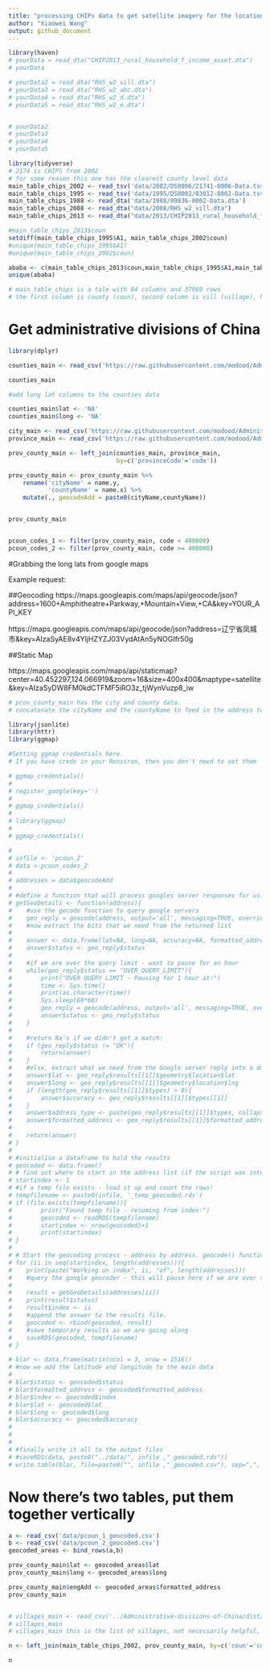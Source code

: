 ```yaml
---
title: "processing CHIPs data to get satellite imagery for the locations"
author: "Xiaowei Wang"
output: github_document
---
```



```r

library(haven)
# yourData = read_dta("CHIP2013_rural_household_f_income_asset.dta")
# yourData

# yourData2 = read_dta("RHS_w2_vill.dta")
# yourData3 = read_dta("RHS_w2_abc.dta")
# yourData4 = read_dta("RHS_w2_d.dta")
# yourData5 = read_dta("RHS_w2_e.dta")


# yourData2
# yourData3
# yourData4
# yourData5
```



```r
library(tidyverse)
# 2174 is CHIPS from 2002 
# for some reason this one has the clearest county level data
main_table_chips_2002 <- read_tsv('data/2002/DS0006/21741-0006-Data.tsv')
main_table_chips_1995 <- read_tsv('data/1995/DS0002/03012-0002-Data.tsv')
main_table_chips_1988 <- read_dta('data/1988/09836-0002-Data.dta')
main_table_chips_2008 <- read_dta("data/2008/RHS_w2_vill.dta")
main_table_chips_2013 <- read_dta("data/2013/CHIP2013_rural_household_f_income_asset.dta")


```

```r
#main_table_chips_2013$coun
setdiff(main_table_chips_1995$A1, main_table_chips_2002$coun)
#unique(main_table_chips_1995$A1)
#unique(main_table_chips_2002$coun)

ababa <- c(main_table_chips_2013$coun,main_table_chips_1995$A1,main_table_chips_2002$coun )
unique(ababa)
```

```r
# main_table_chips is a tale with 84 columns and 37969 rows
# the first column is county (coun), second column is vill (village), hous (is house)
```

# Get administrative divisions of China
```r
library(dplyr)

counties_main <- read_csv('https://raw.githubusercontent.com/modood/Administrative-divisions-of-China/master/dist/areas.csv')

counties_main
```

```r

#add long lat columns to the counties data

counties_main$lat <- 'NA'
counties_main$long <- 'NA'

city_main <- read_csv('https://raw.githubusercontent.com/modood/Administrative-divisions-of-China/master/dist/cities.csv')
province_main <- read_csv('https://raw.githubusercontent.com/modood/Administrative-divisions-of-China/master/dist/provinces.csv')

prov_county_main <- left_join(counties_main, province_main,
                              by=c('provinceCode'='code'))

prov_county_main <- prov_county_main %>%
    rename('cityName' = name.y, 
           'countyName' = name.x) %>%
    mutate(., geocodeAdd = paste0(cityName,countyName))


prov_county_main



```


```r

pcoun_codes_1 <- filter(prov_county_main, code < 400000)
pcoun_codes_2 <- filter(prov_county_main, code >= 400000)
```


#Grabbing the long lats from google maps

Example request:

##Geocoding
https://maps.googleapis.com/maps/api/geocode/json?address=1600+Amphitheatre+Parkway,+Mountain+View,+CA&key=YOUR_API_KEY

https://maps.googleapis.com/maps/api/geocode/json?address=辽宁省凤城市&key=AIzaSyAE8v4YljHZYZJ03VydAtAn5yNOGIfr50g 

##Static Map

https://maps.googleapis.com/maps/api/staticmap?center=40.452297,124.066919&zoom=16&size=400x400&maptype=satellite&key=AIzaSyDW8FM0kdCTFMF5iRO3z_tjWynVuzp8_iw

```r

# prov_county_main has the city and county data.
# concatenate the cityName and the countyName to feed in the address to google maps geocode api 

library(jsonlite)
library(httr)
library(ggmap)


```

```r

#Setting ggmap credentials here.
# If you have creds in your Renviron, then you don't need to set them

# ggmap_credentials()
# 
# register_google(key='')
# 
# ggmap_credentials()
# 
# library(ggmap)
# 
# ggmap_credentials()


```

```r

# 
# infile <- 'pcoun_2'
# data <-pcoun_codes_2
# 
# addresses = data$geocodeAdd
# 
# #define a function that will process googles server responses for us.
# getGeoDetails <- function(address){   
#    #use the gecode function to query google servers
#    geo_reply = geocode(address, output='all', messaging=TRUE, override_limit=TRUE)
#    #now extract the bits that we need from the returned list
# 
#    answer <- data.frame(lat=NA, long=NA, accuracy=NA, formatted_address=NA, address_type=NA, status=NA)
#    answer$status <- geo_reply$status
#  
#    #if we are over the query limit - want to pause for an hour
#    while(geo_reply$status == "OVER_QUERY_LIMIT"){
#        print("OVER QUERY LIMIT - Pausing for 1 hour at:") 
#        time <- Sys.time()
#        print(as.character(time))
#        Sys.sleep(60*60)
#        geo_reply = geocode(address, output='all', messaging=TRUE, override_limit=TRUE)
#        answer$status <- geo_reply$status
#    }
#  
#    #return Na's if we didn't get a match:
#    if (geo_reply$status != "OK"){
#        return(answer)
#    }   
#    #else, extract what we need from the Google server reply into a dataframe:
#    answer$lat <- geo_reply$results[[1]]$geometry$location$lat
#    answer$long <- geo_reply$results[[1]]$geometry$location$lng   
#    if (length(geo_reply$results[[1]]$types) > 0){
#        answer$accuracy <- geo_reply$results[[1]]$types[[1]]
#    }
#    answer$address_type <- paste(geo_reply$results[[1]]$types, collapse=',')
#    answer$formatted_address <- geo_reply$results[[1]]$formatted_address
#     
#    return(answer)
# }
#  
# #initialise a dataframe to hold the results
# geocoded <- data.frame()
# # find out where to start in the address list (if the script was interrupted before):
# startindex <- 1
# #if a temp file exists - load it up and count the rows!
# tempfilename <- paste0(infile, '_temp_geocoded.rds')
# if (file.exists(tempfilename)){
#        print("Found temp file - resuming from index:")
#        geocoded <- readRDS(tempfilename)
#        startindex <- nrow(geocoded)+1
#        print(startindex)
# }
#  
# # Start the geocoding process - address by address. geocode() function takes care of query speed limit.
# for (ii in seq(startindex, length(addresses))){
#    print(paste("Working on index", ii, "of", length(addresses)))
#    #query the google geocoder - this will pause here if we are over the limit.
#     
#    result = getGeoDetails(addresses[ii]) 
#    print(result$status)     
#    result$index <- ii
#    #append the answer to the results file.
#    geocoded <- rbind(geocoded, result)
#    #save temporary results as we are going along
#    saveRDS(geocoded, tempfilename)
# }

```

```r
# blar <- data.frame(matrix(ncol = 3, nrow = 1516))
# #now we add the latitude and longitude to the main data
# 
# blar$status <- geocoded$status
# blar$formatted_address <- geocoded$formatted_address
# blar$index <- geocoded$index
# blar$lat <- geocoded$lat
# blar$long <- geocoded$long
# blar$accuracy <- geocoded$accuracy
#  
# 
# 
# #finally write it all to the output files
# #saveRDS(data, paste0("../data/", infile ,"_geocoded.rds"))
# write.table(blar, file=paste0("", infile ,"_geocoded.csv"), sep=",", row.names=FALSE)

```

# Now there's two tables, put them together vertically

```r
a <- read_csv('data/pcoun_1_geocoded.csv')
b <- read_csv('data/pcoun_2_geocoded.csv')
geocoded_areas <- bind_rows(a,b)

prov_county_main$lat <- geocoded_areas$lat
prov_county_main$long <- geocoded_areas$long

prov_county_main$engAdd <- geocoded_areas$formatted_address
prov_county_main
```

```r

```

```r
# villages_main <- read_csv('../Administrative-divisions-of-China/dist/villages.csv')
# villages_main
# villages_main this is the list of villages, not necessarily helpful, wait for response from the chinese village researchers
```

```r

n <- left_join(main_table_chips_2002, prov_county_main, by=c('coun'='code'))


```


```r

n

```


